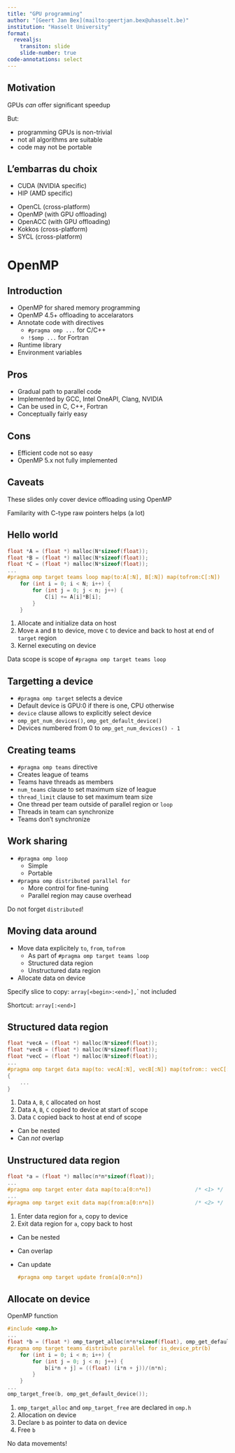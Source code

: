 ```yaml
---
title: "GPU programming"
author: "[Geert Jan Bex](mailto:geertjan.bex@uhasselt.be)"
institution: "Hasselt University"
format:
  revealjs:
    transiton: slide
    slide-number: true
code-annotations: select
---
```


## Motivation

GPUs *can* offer significant speedup

::: {.fragment .highlight-red}
But:

- programming GPUs is non-trivial
- not all algorithms are suitable
- code may not be portable
:::

## L'embarras du choix

::: {.fragment .highlight-red}
- CUDA (NVIDIA specific)
- HIP (AMD specific)
:::

- OpenCL (cross-platform)
- OpenMP (with GPU offloading)
- OpenACC (with GPU offloading)
- Kokkos (cross-platform)
- SYCL (cross-platform)


# OpenMP


## Introduction

- OpenMP for shared memory programming
- OpenMP 4.5+ offloading to accelarators
- Annotate code with directives
  - `#pragma omp ...` for C/C++
  - `!$omp ...` for Fortran
- Runtime library
- Environment variables


## Pros

- Gradual path to parallel code
- Implemented by GCC, Intel OneAPI, Clang, NVIDIA
- Can be used in C, C++, Fortran
- Conceptually fairly easy


## Cons

- Efficient code not so easy
- OpenMP 5.x not fully implemented


## Caveats

::: {.callout-warning}
These slides only cover device offloading using OpenMP
:::

::: {.callout-warning .fragment}
Familarity with C-type raw pointers helps (a lot)
:::


## Hello world

```c
float *A = (float *) malloc(N*sizeof(float));                          /* <1> */
float *B = (float *) malloc(N*sizeof(float));
float *C = (float *) malloc(N*sizeof(float));
...
#pragma omp target teams loop map(to:A[:N], B[:N]) map(tofrom:C[:N])   /* <2> */
    for (int i = 0; i < N; i++) {
        for (int j = 0; j < n; j++) {
            C[i] += A[i]*B[i];                                         /* <3> */
        }
    }
```

1. Allocate and initialize data on host
2. Move `A` and `B` to device, move `C` to device and back to host at end of `target` region
3. Kernel executing on device

::: {.callout-warning .fragment}
Data scope is scope of `#pragma omp target teams loop`
:::


## Targetting a device

- `#pragma omp target` selects a device
- Default device is GPU:0 if there is one, CPU otherwise
- `device` clause allows to explicitly select device
- `omp_get_num_devices()`, `omp_get_default_device()`
- Devices numbered from 0 to `omp_get_num_devices() - 1`


## Creating teams

- `#pragma omp teams` directive
- Creates league of teams
- Teams have threads as members
- `num_teams` clause to set maximum size of league
- `thread_limit` clause to set maximum team size
- One thread per team outside of parallel region or `loop`
- Threads in team can synchronize
- Teams don't synchronize


## Work sharing

- `#pragma omp loop`
  - Simple
  - Portable
- `#pragma omp distributed parallel for`
  - More control for fine-tuning
  - Parallel region may cause overhead

::: {.callout-warning .fragment}
Do not forget `distributed`!
:::


## Moving data around

- Move data explicitely `to`, `from`, `tofrom`
  - As part of `#pragma omp target teams loop`
  - Structured data region
  - Unstructured data region
- Allocate data on device

::: {.fragment}
Specify slice to copy: `array[<begin>:<end>], `<end>` not included
:::

::: {.fragment}
Shortcut: `array[:<end>]`
:::


## Structured data region

```c
float *vecA = (float *) malloc(N*sizeof(float));                            /* <1> */
float *vecB = (float *) malloc(N*sizeof(float));
float *vecC = (float *) malloc(N*sizeof(float));
...
#pragma omp target data map(to: vecA[:N], vecB[:N]) map(tofrom:: vecC[:N])  /* <2> */
{
    ...
}                                                                           /* <3> */
```

1. Data `A`, `B`, `C` allocated on host
2. Data `A`, `B`, `C` copied to device at start of scope
3. Data `C` copied back to host at end of scope

- Can be nested
- Can *not* overlap


## Unstructured data region

```c
float *a = (float *) malloc(n*n*sizeof(float));
...
#pragma omp target enter data map(to:a[0:n*n])              /* <1> */
...
#pragma omp target exit data map(from:a[0:n*n])             /* <2> */
```

1. Enter data region for `a`, copy to device
2. Exit data region for `a`, copy back to host

- Can be nested
- Can overlap
- Can update
  ```c
  #pragma omp target update from(a[0:n*n])
  ```


## Allocate on device

OpenMP function

```c
#include <omp.h>                                                                       /* <1> */
...
float *b = (float *) omp_target_alloc(n*n*sizeof(float), omp_get_default_device());    /* <2> */
#pragma omp target teams distribute parallel for is_device_ptr(b)                      /* <3> */
    for (int i = 0; i < n; i++) {
        for (int j = 0; j < n; j++) {
            b[i*n + j] = ((float) (i*n + j))/(n*n);
        }
    }
...
omp_target_free(b, omp_get_default_device());                                          /* <4> */
```

1. `omp_target_alloc` and `omp_target_free` are declared in `omp.h`
2. Allocation on device
3. Declare `b` as pointer to data on device
4. Free `b`

::: {.callout-tip .fragment}
No data movements!
:::
